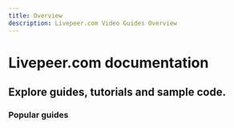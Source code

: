 ```yaml
---
title: Overview
description: Livepeer.com Video Guides Overview
---
```


# Livepeer.com documentation

## Explore guides, tutorials and sample code.

<Grid cols={2}>
  <Card
    title="Start Live Streaming"
    description="Quickly get started with Livepeer.com"
    href="/docs/guides/start-live-streaming/tutorial"
    image="/img/docs/thumbnail.png"
  />
  <Card
    title="Supported Codecs and Workflows"
    description="Review the workflows Livepeer.com supports"
    href="/docs/guides/start-live-streaming/support-matrix"
    image="/img/docs/thumbnail2.png"
  />
</Grid>

### Popular guides

<Grid cols={3}>
  <Card
    href="/docs/guides/start-live-streaming/tutorial"
    title="Start live streaming with Livepeer.com"
  />
  <Card
    href="/docs/guides/using-livepeer-in-your-app/example-app"
    title="Clone an example application"
  />
  <Card
    href="/docs/guides/start-live-streaming/playback"
    title="Playback a live stream"
  />
</Grid>

<Grid cols={3}>
  <Card
    href="/docs/guides/start-live-streaming/broadcasting"
    title="Configure broadcast software"
  />
  <Card
    href="/docs/guides/start-live-streaming/record"
    title="Record a live stream session"
  />
  <Card
    href="/docs/guides/start-live-streaming/debug-live-stream-issues"
    title="Debug live stream issues"
  />
</Grid>
